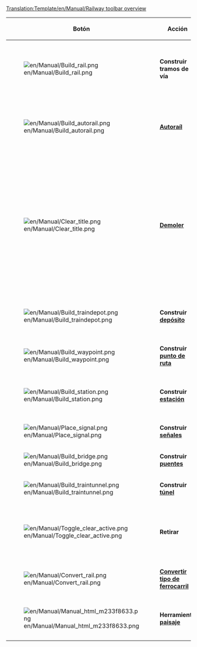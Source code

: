 <noinclude>[[Translation:Template/en/Manual/Railway toolbar overview]]</noinclude><noinclude></noinclude>
{|{{en/Wikitable}}
|- style="background:#efefef"
!width='100' |Botón
!width='150' |Acción
!Atajo
!Descripción
|-
|[[File:en/Manual/Build rail.png]]
|'''Construir tramos de vía'''
|1,2,3,4
|Construir tramos de vía en la dirección elegida. Puede hacer clic-arrastrar para vías que no estén en diagonal. Sin embargo no es tan eficiente como la herramienta [[es/Autoraíl|Autoraíl]].
|-
|[[File:en/Manual/Build autorail.png]]
|'''[[es/Autoraíl|Autoraíl]]'''
|A o 5
|Una herramienta muy eficaz para construir vías en cualquier dirección (aunque puede ser difícil de usar al principio). Si se utiliza con la tecla Ctrl presionada, elimina las vías.
|-
|[[File:en/Manual/Clear title.png]]
|'''[[es/Manual/Paisaje|Demoler]]'''
|6
|La herramienta dinamita se utiliza para limpiar las casillas de cualquier cosa en su camino que se haya construido mal, o simplemente, de cualquier cosa que esté en tu camino (bueno, de cualquier cosa no). Tenga en cuenta que al hacer clic en una [[es/Manual/Estaciones|estación]] se eliminará entera, siempre que no haya ningún tren en ella. Para eliminar casillas sueltas de las estaciones, una por una, use la herramienta Retirar+Estación [[File:en/Manual/Toggle clear active.png]]+[[File:en/Manual/Build station.png]].
|-
|[[File:en/Manual/Build traindepot.png]]
|'''Construir [[es/Manual/Depósitos|depósito]]'''
|7
|Abre la ventana de depósito de trenes para que seleccione la orientación del depósito a construir.
|-
|[[File:en/Manual/Build waypoint.png]]
|'''Construir [[es/Manual/Puntos de ruta|punto de ruta]]'''
|8
|Le permite crear un punto de ruta sobre una vía férrea.
|-
|[[File:en/Manual/Build station.png]]
|'''Construir [[es/Manual/Estaciones|estación]]'''
|9
|Abre la ventana Selección de estación para que usted elija el tamaño y la dirección de la estación a construir.
|-
|[[File:en/Manual/Place signal.png]]
|'''Construir [[es/Manual/Señales|señales]]'''
|S
|Le permite colocar distintas señales de tráfico en las vías
|-
|[[File:en/Manual/Build bridge.png]]
|'''Construir [[es/Manual/Puentes|puentes]]'''
|B
|Le permite construir puentes de ferrocarril
|-
|[[File:en/Manual/Build traintunnel.png]]
|'''Construir [[es/Manual/Túneles|túnel]]'''
|T
|Le permite construir túneles subterráneos
|-
|[[File:en/Manual/Toggle clear active.png]]
|'''Retirar'''
|R
|Haga clic aquí después de haber seleccionado una herramienta para eliminar ese elemento. Por ejemplo, puede quitar las señales de la vía o estaciones (casilla a casilla).
|-
|[[File:en/Manual/Convert rail.png]]
|'''[[es/Manual/Convertir tipo de ferrocarril|Convertir tipo de ferrocarril]]'''
|C
|Convierte las vías de un tipo al tipo seleccionado.
|-
|[[File:en/Manual/Manual html m233f8633.png]]
|'''Herramienta [[es/Manual/Paisaje|paisaje]]'''
|L
|Abre la barra de herramientas paisaje. Utilícela para terraformar el terreno y permitir la construcción.
|}